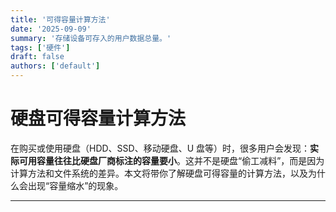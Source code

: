 ```yaml
---
title: '可得容量计算方法'
date: '2025-09-09'
summary: '存储设备可存入的用户数据总量。'
tags: ['硬件']
draft: false
authors: ['default']
---
```


# 硬盘可得容量计算方法

在购买或使用硬盘（HDD、SSD、移动硬盘、U 盘等）时，很多用户会发现：**实际可用容量往往比硬盘厂商标注的容量要小**。这并不是硬盘“偷工减料”，而是因为计算方法和文件系统的差异。本文将带你了解硬盘可得容量的计算方法，以及为什么会出现“容量缩水”的现象。

---
